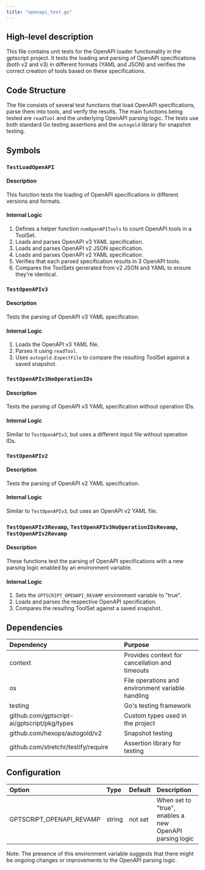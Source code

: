 ```yaml
---
title: "openapi_test.go"
---
```


## High-level description
This file contains unit tests for the OpenAPI loader functionality in the gptscript project. It tests the loading and parsing of OpenAPI specifications (both v2 and v3) in different formats (YAML and JSON) and verifies the correct creation of tools based on these specifications.

## Code Structure
The file consists of several test functions that load OpenAPI specifications, parse them into tools, and verify the results. The main functions being tested are `readTool` and the underlying OpenAPI parsing logic. The tests use both standard Go testing assertions and the `autogold` library for snapshot testing.

## Symbols

### `TestLoadOpenAPI`
#### Description
This function tests the loading of OpenAPI specifications in different versions and formats.

#### Internal Logic
1. Defines a helper function `numOpenAPITools` to count OpenAPI tools in a ToolSet.
2. Loads and parses OpenAPI v3 YAML specification.
3. Loads and parses OpenAPI v2 JSON specification.
4. Loads and parses OpenAPI v2 YAML specification.
5. Verifies that each parsed specification results in 3 OpenAPI tools.
6. Compares the ToolSets generated from v2 JSON and YAML to ensure they're identical.

### `TestOpenAPIv3`
#### Description
Tests the parsing of OpenAPI v3 YAML specification.

#### Internal Logic
1. Loads the OpenAPI v3 YAML file.
2. Parses it using `readTool`.
3. Uses `autogold.ExpectFile` to compare the resulting ToolSet against a saved snapshot.

### `TestOpenAPIv3NoOperationIDs`
#### Description
Tests the parsing of OpenAPI v3 YAML specification without operation IDs.

#### Internal Logic
Similar to `TestOpenAPIv3`, but uses a different input file without operation IDs.

### `TestOpenAPIv2`
#### Description
Tests the parsing of OpenAPI v2 YAML specification.

#### Internal Logic
Similar to `TestOpenAPIv3`, but uses an OpenAPI v2 YAML file.

### `TestOpenAPIv3Revamp`, `TestOpenAPIv3NoOperationIDsRevamp`, `TestOpenAPIv2Revamp`
#### Description
These functions test the parsing of OpenAPI specifications with a new parsing logic enabled by an environment variable.

#### Internal Logic
1. Sets the `GPTSCRIPT_OPENAPI_REVAMP` environment variable to "true".
2. Loads and parses the respective OpenAPI specification.
3. Compares the resulting ToolSet against a saved snapshot.

## Dependencies
| Dependency | Purpose |
|:-----------|:--------|
| context | Provides context for cancellation and timeouts |
| os | File operations and environment variable handling |
| testing | Go's testing framework |
| github.com/gptscript-ai/gptscript/pkg/types | Custom types used in the project |
| github.com/hexops/autogold/v2 | Snapshot testing |
| github.com/stretchr/testify/require | Assertion library for testing |

## Configuration
| Option | Type | Default | Description |
|:-------|:-----|:--------|:------------|
| GPTSCRIPT_OPENAPI_REVAMP | string | not set | When set to "true", enables a new OpenAPI parsing logic |

Note: The presence of this environment variable suggests that there might be ongoing changes or improvements to the OpenAPI parsing logic.